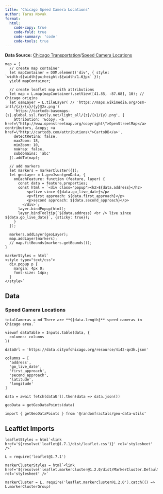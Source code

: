 ```yaml
---
title: 'Chicago Speed Camera Locations'
author: Taras Novak
format:
  html:
    code-copy: true
    code-fold: true
    code-summary: 'code'
    code-tools: true
---
```


**Data Source:** [Chicago Transportation](https://data.cityofchicago.org/browse?category=Transportation)/[Speed Camera Locations](https://data.cityofchicago.org/Transportation/Speed-Camera-Locations/4i42-qv3h)

```ojs
map = {
  // create map container
  let mapContainer = DOM.element('div', { style: `width:${width}px;height:${width/1.6}px` });
  yield mapContainer;

  // create leaflet map with attributions
  let map = L.map(mapContainer).setView([41.85, -87.68], 10); // Chicago origins
  let osmLayer = L.tileLayer( // 'https://maps.wikimedia.org/osm-intl/{z}/{x}/{y}@2x.png')
    'https://cartodb-basemaps-{s}.global.ssl.fastly.net/light_all/{z}/{x}/{y}.png', {
    attribution: '&copy; <a href=\"http://www.openstreetmap.org/copyright\">OpenStreetMap</a> contributors, &copy; <a href=\"http://cartodb.com/attributions\">CartoDB</a>',
    detectRetina: false,
    maxZoom: 18,
    minZoom: 10,
    noWrap: false,
    subdomains: 'abc'
  }).addTo(map);

  // add markers
  let markers = markerCluster({});
  let geoLayer = L.geoJson(geoData, {
    onEachFeature: function (feature, layer) {
      const data = feature.properties;
      const html = `<div class="popup"><h2>${data.address}</h2>
          <p>live since ${data.go_live_date}</p>
          <p>first approach: ${data.first_approach}</p>
          <p>second approach: ${data.second_approach}</p>
        </div>`;
      layer.bindPopup(html);
      layer.bindTooltip(`${data.address} <br /> live since ${data.go_live_date}`, {sticky: true});
    }
  });

  markers.addLayer(geoLayer);
  map.addLayer(markers);
  // map.fitBounds(markers.getBounds());
}

markerStyles = html`
<style type="text/css">
  div.popup p {
    margin: 4px 0;
    font-size: 14px;
  }
</style>`
```

## Data

### Speed Camera Locations

```ojs

totalCameras = md`There are **${data.length}** speed cameras in Chicago area.`

viewof dataTable = Inputs.table(data, {
  columns: columns
})

dataUrl = 'https://data.cityofchicago.org/resource/4i42-qv3h.json'

columns = [
  'address',
  'go_live_date',
  'first_approach',
  'second_approach',
  'latitude',
  'longitude'
]

data = await fetch(dataUrl).then(data => data.json())

geoData = getGeoDataPoints(data)

import { getGeoDataPoints } from '@randomfractals/geo-data-utils'
```

## Leaftlet Imports

```ojs
leafletStyles = html`<link href='${resolve('leaflet@1.7.1/dist/leaflet.css')}' rel='stylesheet' />`

L = require('leaflet@1.7.1')

markerClusterStyles = html`<link href='${resolve('leaflet.markercluster@1.2.0/dist/MarkerCluster.Default.css')}' rel='stylesheet' />`

markerCluster = L, require('leaflet.markercluster@1.2.0').catch(() => L.markerClusterGroup)
```
